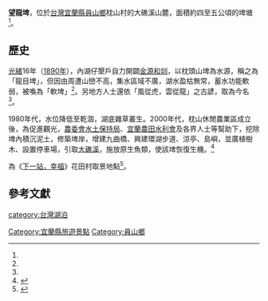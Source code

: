 {{coord|24.775435|121.698913|display=title}}
{{Infobox_lake
 |湖泊名稱 =望龍埤
 |湖泊照片 = 望龍埤.JPG
 |湖泊照片標題 = 
 |測深圖 =
 |測深圖標題 =
 |湖泊所在地 =[[台灣|台灣]][[宜蘭縣|宜蘭縣]][[員山鄉|員山鄉]]
 |座標 = 
 |湖泊類別 =
 |流入 =
 |流出 =
 |集水區面積 =
 |集水區國家 =
 |湖泊長度 =
 |湖泊闊度 =
 |湖泊面積 =4~5[[公頃|公頃]]
 |平均深度 =
 |最深深度 =
 |水體體積 =
 |湖水停留時間 =
 |湖岸線長度 =
 |海拔高度 =
 |湖中島嶼 =
 |湖邊城鎮 =枕山村
}}
'''望龍埤'''，位於[[台灣|台灣]][[宜蘭縣|宜蘭縣]][[員山鄉|員山鄉]]枕山村的大礁溪山麓，面積約四至五公頃的埤塘<ref name="望龍埤"/>。

==歷史==
[[光緒|光緒]]16年（[[1890年|1890年]]），內湖仔墾戶自力開闢[[金源和圳|金源和圳]]，以枕頭山埤為水源，稱之為「龍目埤」，但因由周遭山巒不高，集水區域不廣，湖水盈枯無常，蓄水功能軟弱，被喚為「軟埤」<ref name="Tony"/>。另地方人士還依「風從虎，雲從龍」之古諺，取為今名<ref name="望龍埤"/>。

1980年代，水位降低至乾涸，湖底雜草叢生。2000年代，枕山休閒農業區成立後，為促進觀光，[[行政院農業委員會水土保持局|農委會水土保持局]]、[[宜蘭農田水利會|宜蘭農田水利會]]及各界人士等幫助下，挖除埤內積沉泥土，修築埤岸，增建九曲橋、興建環湖步道、涼亭、島嶼，並廣植樹木、設置停車場，引取[[大礁溪|大礁溪]]，施放原生魚類，使該埤恢復生機。<ref name="望龍埤">{{Cite web|url=http://www.lanyangnet.com.tw/ilpoint/ys12/|title=望龍埤-宜蘭旅遊景點|language=zh-tw|publisher=蘭陽資訊網|author=|date=|accessdate=2015-01-11|archive-date=2021-01-21|archive-url=https://web.archive.org/web/20210121080632/http://www.lanyangnet.com.tw/ilpoint/ys12/|dead-url=no}}</ref>

為《[[下一站，幸福|下一站，幸福]]》花田村取景地點<ref name="Tony">{{Cite web|url=http://www.tonyhuang39.com/tony0929/tony0929.html|title=宜蘭員山 ．望龍埤．飛龍步道|language=zh-tw|publisher=Tony的自然人文旅記|author=Tony|date=2012-10-19|accessdate=2015-01-11|archive-date=2020-11-27|archive-url=https://web.archive.org/web/20201127195215/http://tonyhuang39.com/tony0929/tony0929.html|dead-url=no}}</ref>。

==參考文獻==
{{reflist}}

{{commons category|Wanglong Lake}}

[[category:台灣湖泊|category:台灣湖泊]]
[[Category:宜蘭縣旅遊景點|Category:宜蘭縣旅遊景點]]
[[Category:員山鄉|Category:員山鄉]]